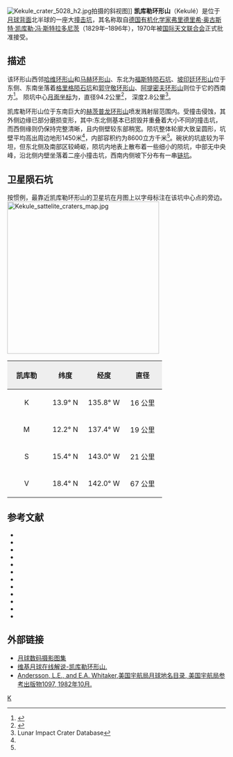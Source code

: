 {{lunar crater data|
 image=Kekulé LROC.jpg
 caption=[[月球勘测轨道器|月球勘测轨道器]]拍摄的图像|
 latitude=16.31|
 N_or_S=N|
 longitude=138.47|
 E_or_W=W|
 diameter=94.2公里|
 depth=2.8公里|
 colong=139|
 eponym=[[弗里德里希·奥古斯特·凯库勒·冯·斯特拉多尼茨|弗里德里希·奥古斯特·凯库勒<br />冯·斯特拉多尼茨]]}}
[[Image:Kekule_crater_5028_h2.jpg|thumb]]拍摄的斜视图]]
'''凯库勒环形山'''（Kekulé）是位于[[月球背面|月球背面]]北半球的一座大[[撞击坑|撞击坑]]，其名称取自[[德国|德国]][[有机化学|有机化学家]][[弗里德里希·奥古斯特·凯库勒·冯·斯特拉多尼茨|弗里德里希·奥古斯特·凯库勒·冯·斯特拉多尼茨]]（1829年–1896年），1970年被[[国际天文联合会|国际天文联合会]]正式批准接受。

==描述==
该环形山西邻[[哈维环形山|哈维环形山]]和[[马赫环形山|马赫环形山]]、东北为[[福斯特陨石坑|福斯特陨石坑]]、[[坡印廷环形山|坡印廷环形山]]位于东侧、东南坐落着[[格里格陨石坑|格里格陨石坑]]和[[郭守敬环形山|郭守敬环形山]]、[[阿提密夫环形山|阿提密夫环形山]]则位于它的西南方<ref>{{Cite web |url=http://planetarynames.wr.usgs.gov/images/Lunar/lac_52_lo.pdf |title=Crater Kekulé on a LAC-52 map |accessdate=2016-06-20 |archive-date=2013-02-20 |archive-url=https://web.archive.org/web/20130220144229/http://planetarynames.wr.usgs.gov/images/Lunar/lac_52_lo.pdf |dead-url=no }}</ref>。
陨坑中心[[月面坐标|月面坐标]]为{{Coord|16.31|N|138.47|W|globe:Moon|nogoogle=1|noosm=1}}，直径94.2公里<ref name="IAU">{{Cite web |url=http://planetarynames.wr.usgs.gov/Feature/2979 |title=Directory of the International Astronomical Union |accessdate=2016-06-20 |archive-date=2018-11-09 |archive-url=https://web.archive.org/web/20181109153405/https://planetarynames.wr.usgs.gov/Feature/2979 |dead-url=no }}</ref>，
深度2.8公里<ref name=LICD>Lunar Impact Crater Database</ref>。

凯库勒环形山位于东南巨大的[[赫茨普龙环形山|赫茨普龙环形山]]喷发溅射层范围内。受撞击侵蚀，其外侧边缘已部分磨损变形，其中:东北侧基本已损毁并重叠着大小不同的撞击坑，而西侧缘则仍保持完整清晰，且内侧壁较东部稍宽。陨坑整体轮廓大致呈圆形，坑壁平均高出周边地形1450米<ref name="LICD"/>，内部容积约为8600立方千米<ref name="LICD"/>。碗状的坑底较为平坦，但东北侧及南部区较崎岖，陨坑内地表上散布着一些细小的陨坑，中部无中央峰，沿北侧内壁坐落着二座小撞击坑，西南内侧坡下分布有一串[[链坑|链坑]]。

==卫星陨石坑==
按惯例，最靠近凯库勒环形山的卫星坑在月图上以字母标注在该坑中心点的旁边。
[[Image:Kekule_sattelite_craters_map.jpg|350px]]

{| class="wikitable"
!width="25%" style="background:#eeeeee;" |凯库勒
!width="25%" style="background:#eeeeee;" |纬度
!width="25%" style="background:#eeeeee;" |经度
!width="25%" style="background:#eeeeee;" |直径
|-
|align="center"|K
|align="center"|13.9° N
|align="center"|135.8° W
|align="center"|16 公里
|-
|align="center"|M
|align="center"|12.2° N
|align="center"|137.4° W
|align="center"|19 公里
|-
|align="center"|S
|align="center"|15.4° N
|align="center"|143.0° W
|align="center"|21 公里
|-
|align="center"|V
|align="center"|18.4° N
|align="center"|142.0° W
|align="center"|67 公里
|}{{clear}}
==参考文献==
{{reflist}}
{{refbegin}}
* {{cite book
  | last1 = Andersson
  | first1 = L. E.
  | last2 = Whitaker
  | first2 = E. A.
  | authorlink2 = Ewen Whitaker
  | date = 1982
  | title = [[NASA|NASA]] Catalogue of Lunar Nomenclature
  | publisher = NASA RP-1097
  | ref = harv
  }}
* {{cite web
  | last = Blue
  | first = Jennifer
  | date = July 25, 2007
  | title = Gazetteer of Planetary Nomenclature
  | publisher = [[United_States_Geological_Survey|USGS]]
  | url = http://planetarynames.wr.usgs.gov/
  | accessdate = 2007-08-05
  | ref = harv
  | archive-date = 2012-04-08
  | archive-url = https://www.webcitation.org/66mXDr4G9?url=http://planetarynames.wr.usgs.gov/
  | dead-url = no
  }}
* {{cite book
  | last1 = Bussey
  | first1 = B.
  | authorlink1 = Ben Bussey
  | last2 = Spudis
  | first2 = P.
  | authorlink2 = Paul Spudis
  | date = 2004
  | title = The Clementine Atlas of the Moon
  | publisher = Cambridge University Press
  | location = New York
  | isbn = 978-0-521-81528-4
  | ref = harv
  }}
* {{cite book
  | last1 = Cocks
  | first1 = Elijah E.
  | last2 = Cocks
  | first2 = Josiah C.
  | date = 1995
  | title = Who's Who on the Moon: A Biographical Dictionary of Lunar Nomenclature
  | url = https://archive.org/details/isbn_9780936389271
  | publisher = Tudor Publishers
  | isbn = 978-0-936389-27-1
  | ref = harv
  }}
* {{cite web
  | last = McDowell
  | first = Jonathan
  | date = July 15, 2007
  | url = http://host.planet4589.org/astro/lunar/
  | title = Lunar Nomenclature
  | publisher = Jonathan's Space Report
  | accessdate = 2007-10-24
  | ref = harv
  | archive-date = 2012-05-26
  | archive-url = https://www.webcitation.org/67wcYNfK3?url=http://host.planet4589.org/astro/lunar/
  | dead-url = no
  }}
* {{cite journal| last1 = Menzel| first1 = D. H.| last2 = Minnaert| first2 = M.| last3 = Levin| first3 = B.| last4 = Dollfus| first4 = A.| last5 = Bell| first5 = B.| title = Report on Lunar Nomenclature by the Working Group of Commission 17 of the IAU| doi = 10.1007/BF00171763| journal = Space Science Reviews| volume = 12| issue = 2| pages = 136–186| date = 1971| bibcode = 1971SSRv...12..136M| ref = harv}}
* {{cite book
  | first = Patrick
  | last = Moore
  | authorlink = Patrick Moore
  | date = 2001
  | title = On the Moon
  | url = https://archive.org/details/patrickmooreonmo00patr
  | publisher = Sterling Publishing Co.
  | isbn = 978-0-304-35469-6
  | ref = harv
  }}
* {{cite book
  | first = Fred W.
  | last = Price
  | date = 1988
  | title = The Moon Observer's Handbook
  | publisher = Cambridge University Press
  | isbn = 978-0-521-33500-3
  | ref = harv
  }}
* {{cite book
  | last = Rükl
  | first = Antonín
  | authorlink = Antonín Rükl
  | date = 1990
  | title = Atlas of the Moon
  | publisher = Kalmbach Books
  | isbn = 978-0-913135-17-4
  | ref = harv
  }}
* {{cite book
  | last = Webb
  | first = Rev. T. W.
  | authorlink = Thomas William Webb
  | date = 1962
  | title = Celestial Objects for Common Telescopes
  | url = https://archive.org/details/celestialobjects00webb
  | edition = 6th revised
  | publisher = Dover
  | isbn = 978-0-486-20917-3
  | ref = harv
  }}
* {{cite book
  | first = Ewen A.
  | last = Whitaker
  | authorlink = Ewen Whitaker
  | date = 1999
  | title = Mapping and Naming the Moon
  | publisher = Cambridge University Press
  | isbn = 978-0-521-62248-6
  | ref = harv
  }}
* {{cite book
  | first = Peter T.
  | last = Wlasuk
  | date = 2000
  | title = Observing the Moon
  | publisher = Springer
  | isbn = 978-1-85233-193-1
  | ref = harv
 }}
{{refend}}

==外部链接==
*[http://www.lpi.usra.edu/resources/lunar_orbiter/bin/srch_nam.shtml?Kekule%7C0 月球数码摄影图集]{{Wayback|url=http://www.lpi.usra.edu/resources/lunar_orbiter/bin/srch_nam.shtml?Kekule%7C0 |date=20160304065156 }}
*[http://the-moon.wikispaces.com/Kekulé 维基月球在线解说-凯库勒环形山.] {{Wayback|url=http://the-moon.wikispaces.com/Kekul%C3%A9 |date=20180531121801 }}
*[http://planet4589.org/astro/lunar/RP-1097.pdf Andersson, L.E., and E.A. Whitaker,美国宇航局月球地名目录, 美国宇航局参考出版物1097, 1982年10月.]{{Wayback|url=http://planet4589.org/astro/lunar/RP-1097.pdf |date=20141006125838 }}

[[Category:月球环形山|K]]